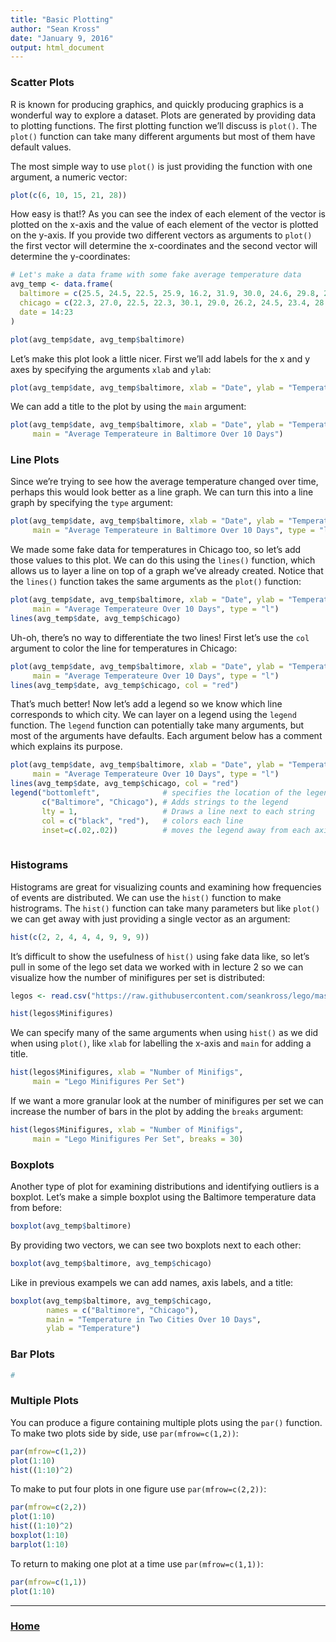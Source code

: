 ```yaml
---
title: "Basic Plotting"
author: "Sean Kross"
date: "January 9, 2016"
output: html_document
---
```


### Scatter Plots

R is known for producing graphics, and quickly producing graphics is a wonderful
way to explore a dataset. Plots are generated by providing data to plotting
functions. The first plotting function we'll discuss is `plot()`. The `plot()`
function can take many different arguments but most of them have default values.

The most simple way to use `plot()` is just providing the function with one
argument, a numeric vector:

```r
plot(c(6, 10, 15, 21, 28))
```

How easy is that!? As you can see the index of each element of the vector is
plotted on the x-axis and the value of each element of the vector is plotted
on the y-axis. If you provide two different vectors as arguments to `plot()`
the first vector will determine the x-coordinates and the second vector will
determine the y-coordinates:

```r
# Let's make a data frame with some fake average temperature data
avg_temp <- data.frame(
  baltimore = c(25.5, 24.5, 22.5, 25.9, 16.2, 31.9, 30.0, 24.6, 29.8, 23.7),
  chicago = c(22.3, 27.0, 22.5, 22.3, 30.1, 29.0, 26.2, 24.5, 23.4, 28.0),
  date = 14:23
)

plot(avg_temp$date, avg_temp$baltimore)
```

Let's make this plot look a little nicer. First we'll add labels for the x and 
y axes by specifying the arguments `xlab` and `ylab`:

```r
plot(avg_temp$date, avg_temp$baltimore, xlab = "Date", ylab = "Temperature")
```

We can add a title to the plot by using the `main` argument:

```r
plot(avg_temp$date, avg_temp$baltimore, xlab = "Date", ylab = "Temperature",
     main = "Average Temperateure in Baltimore Over 10 Days")
```

### Line Plots

Since we're trying to see how the average temperature changed over time,
perhaps this would look better as a line graph. We can turn this into a line
graph by specifying the `type` argument:

```r
plot(avg_temp$date, avg_temp$baltimore, xlab = "Date", ylab = "Temperature",
     main = "Average Temperateure in Baltimore Over 10 Days", type = "l")
```

We made some fake data for temperatures in Chicago too, so let's add those
values to this plot. We can do this using the `lines()` function, which allows
us to layer a line on top of a graph we've already created. Notice that the 
`lines()` function takes the same arguments as the `plot()` function:

```r
plot(avg_temp$date, avg_temp$baltimore, xlab = "Date", ylab = "Temperature",
     main = "Average Temperateure Over 10 Days", type = "l")
lines(avg_temp$date, avg_temp$chicago)
```

Uh-oh, there's no way to differentiate the two lines! First let's use the
`col` argument to color the line for temperatures in Chicago:

```r
plot(avg_temp$date, avg_temp$baltimore, xlab = "Date", ylab = "Temperature",
     main = "Average Temperateure Over 10 Days", type = "l")
lines(avg_temp$date, avg_temp$chicago, col = "red")
```

That's much better! Now let's add a legend so we know which line corresponds to
which city. We can layer on a legend using the `legend` function. The `legend`
function can potentially take many arguments, but most of the arguments have
defaults. Each argument below has a comment which explains its purpose.

```r
plot(avg_temp$date, avg_temp$baltimore, xlab = "Date", ylab = "Temperature",
     main = "Average Temperateure Over 10 Days", type = "l")
lines(avg_temp$date, avg_temp$chicago, col = "red")
legend("bottomleft",              # specifies the location of the legend
       c("Baltimore", "Chicago"), # Adds strings to the legend
       lty = 1,                   # Draws a line next to each string
       col = c("black", "red"),   # colors each line
       inset=c(.02,.02))          # moves the legend away from each axis a little
       
```

### Histograms

Histograms are great for visualizing counts and examining how frequencies of
events are distributed. We can use the `hist()` function to make histrograms.
The `hist()` function can take many parameters but like `plot()` we can get
away with just providing a single vector as an argument:

```r
hist(c(2, 2, 4, 4, 4, 9, 9, 9))
```

It's difficult to show the usefulness of `hist()` using fake data like, so let's
pull in some of the lego set data we worked with 
in lecture 2 so we can visualize how the number of minifigures per set is
distributed:

```r
legos <- read.csv("https://raw.githubusercontent.com/seankross/lego/master/data-tidy/legosets.csv", stringsAsFactors = FALSE)

hist(legos$Minifigures)
```

We can specify many of the same arguments when using `hist()` as we did when
using `plot()`, like `xlab` for labelling the x-axis and `main` for adding a
title.

```r
hist(legos$Minifigures, xlab = "Number of Minifigs", 
     main = "Lego Minifigures Per Set")
```

If we want a more granular look at the number of minifigures per set we can
increase the number of bars in the plot by adding the `breaks` argument:

```r
hist(legos$Minifigures, xlab = "Number of Minifigs", 
     main = "Lego Minifigures Per Set", breaks = 30)
```

### Boxplots

Another type of plot for examining distributions and identifying outliers is a
boxplot. Let's make a simple boxplot using the Baltimore temperature data from
before:

```r
boxplot(avg_temp$baltimore)
```

By providing two vectors, we can see two boxplots next to each other:

```r
boxplot(avg_temp$baltimore, avg_temp$chicago)
```

Like in previous exampels we can add names, axis labels, and a title:

```r
boxplot(avg_temp$baltimore, avg_temp$chicago, 
        names = c("Baltimore", "Chicago"), 
        main = "Temperature in Two Cities Over 10 Days",
        ylab = "Temperature")
```

### Bar Plots

```r
#
```

### Multiple Plots

You can produce a figure containing multiple plots using the `par()` function.
To make two plots side by side, use `par(mfrow=c(1,2))`:

```r
par(mfrow=c(1,2))
plot(1:10)
hist((1:10)^2)
```

To make to put four plots in one figure use `par(mfrow=c(2,2))`:

```r
par(mfrow=c(2,2))
plot(1:10)
hist((1:10)^2)
boxplot(1:10)
barplot(1:10)
```

To return to making one plot at a time use `par(mfrow=c(1,1))`:

```r
par(mfrow=c(1,1))
plot(1:10)
```

---

### [Home](index.html)